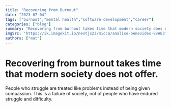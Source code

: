 ---
title: "Recovering from Burnout"
date: "2023-07-04"
tags: ["burnout","mental health","software development","career"]
categories: ["blog"]
summary: "Recovering from burnout takes time that modern society does not offer. People who struggle are treated like problems instead of being given compassion."
imgSrc: "https://ik.imagekit.io/nextjs23/micca/analise-benevides-SvAE3fMD3TI-unsplash.jpg"
authors: ["mat"]
---

# Recovering from burnout takes time that modern society does not offer.

People who struggle are treated like problems instead of being given compassion. This is a failure of society, not of people who have endured struggle and difficulty.
